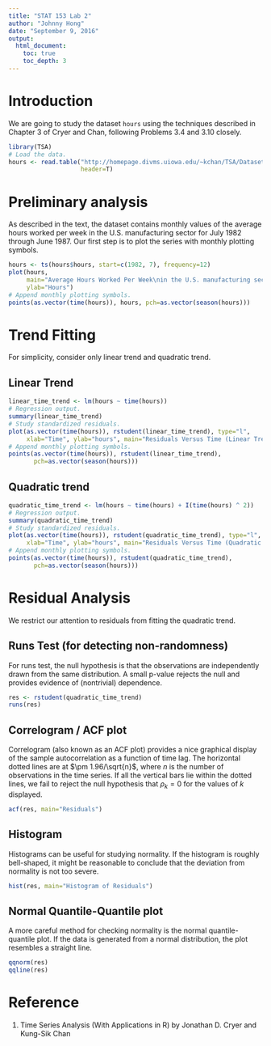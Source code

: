 ```yaml
---
title: "STAT 153 Lab 2"
author: "Johnny Hong"
date: "September 9, 2016"
output:
  html_document:
    toc: true
    toc_depth: 3
---
```


# Introduction
We are going to study the dataset `hours` using the techniques described in Chapter 3 of Cryer and Chan, following Problems 3.4 and 3.10 closely. 

```r
library(TSA)
# Load the data.
hours <- read.table("http://homepage.divms.uiowa.edu/~kchan/TSA/Datasets/hours.dat",
                    header=T)
```

# Preliminary analysis
As described in the text, the dataset contains monthly values of the average hours worked per week in the U.S. manufacturing sector for July 1982 through June 1987.
Our first step is to plot the series with monthly plotting symbols.
```r
hours <- ts(hours$hours, start=c(1982, 7), frequency=12)
plot(hours,
     main="Average Hours Worked Per Week\nin the U.S. manufacturing sector",
     ylab="Hours")
# Append monthly plotting symbols.
points(as.vector(time(hours)), hours, pch=as.vector(season(hours)))
```

# Trend Fitting
For simplicity, consider only linear trend and quadratic trend.

## Linear Trend

```r
linear_time_trend <- lm(hours ~ time(hours))
# Regression output.
summary(linear_time_trend)
# Study standardized residuals.
plot(as.vector(time(hours)), rstudent(linear_time_trend), type="l",
     xlab="Time", ylab="hours", main="Residuals Versus Time (Linear Trend)")
# Append monthly plotting symbols.
points(as.vector(time(hours)), rstudent(linear_time_trend),
       pch=as.vector(season(hours)))
```

## Quadratic trend

```r
quadratic_time_trend <- lm(hours ~ time(hours) + I(time(hours) ^ 2))
# Regression output.
summary(quadratic_time_trend)
# Study standardized residuals.
plot(as.vector(time(hours)), rstudent(quadratic_time_trend), type="l",
     xlab="Time", ylab="hours", main="Residuals Versus Time (Quadratic Trend)")
# Append monthly plotting symbols.
points(as.vector(time(hours)), rstudent(quadratic_time_trend),
       pch=as.vector(season(hours)))
```

# Residual Analysis
We restrict our attention to residuals from fitting the quadratic trend.

## Runs Test (for detecting non-randomness)
For runs test, the null hypothesis is that the observations are independently drawn from the same distribution. A small p-value rejects the null and provides evidence of (nontrivial) dependence.
```r
res <- rstudent(quadratic_time_trend)
runs(res)
```

## Correlogram / ACF plot
Correlogram (also known as an ACF plot) provides a nice graphical display of the sample autocorrelation as a function of time lag. The horizontal dotted lines are at $\pm 1.96/\sqrt{n}$, where $n$ is the number of observations in the time series. If all the vertical bars lie within the dotted lines, we fail to reject the null hypothesis that $\rho_k = 0$ for the values of $k$ displayed.
```r
acf(res, main="Residuals")
```

## Histogram
Histograms can be useful for studying normality. If the histogram is roughly bell-shaped, it might be reasonable to conclude that the deviation from normality is not too severe.
```r
hist(res, main="Histogram of Residuals")
```

## Normal Quantile-Quantile plot
A more careful method for checking normality is the normal quantile-quantile plot. If the data is generated from a normal distribution, the plot resembles a straight line. 
```r
qqnorm(res)
qqline(res)
```

# Reference
1. Time Series Analysis (With Applications in R) by Jonathan D. Cryer and Kung-Sik Chan
